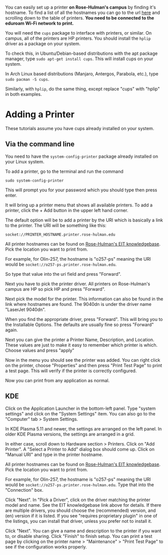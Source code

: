 You can easily set up a printer '''on Rose-Hulman's campus''' by finding it's hostname. To find a list of all the hostnames you can go to the url [https://web.rose-hulman.edu/sites/test-eit-3/Services/Pages/Printers.aspx here] and scrolling down to the table of printers. '''You need to be connected to the eduroam Wi-Fi network to print.'''

You will need the <code>cups</code> package to interface with printers, or similar. On campus, all of the printers are HP printers. You should install the <code>hplip</code> driver as a package on your system.

To check this, in Ubuntu/Debian-based distributions with the apt package manager, type <code>sudo apt-get install cups</code>. This will install cups on your system.

In Arch Linux based distributions (Manjaro, Antergos, Parabola, etc.), type <code>sudo pacman -S cups</code>.

Similarly, with <code>hplip</code>, do the same thing, except replace "cups" with "hplip" in both examples.

= Adding a Printer =
These tutorials assume you have cups already installed on your system.

== Via the command line ==
You need to have the <code>system-config-printer</code> package already installed on your Linux system.

To add a printer, go to the terminal and run the command

<code> sudo system-config-printer </code>

This will prompt you for your password which you should type then press enter.

It will bring up a printer menu that shows all available printers. To add a printer, click the + Add button in the upper left hand corner.

The default option will be to add a printer by the URI which is basically a link to the printer. The URI will be something like this:

<code> socket://PRINTER_HOSTNAME.printer.rose-hulman.edu </code>

All printer hostnames can be found on [https://servicedesk.rose-hulman.edu/link/portal/710/4769/Article/424/How-do-I-add-printers-in-Ubuntu-Linux Rose-Hulman's EIT knowledgebase]. Pick the location you want to print from.

For example, for Olin-257, the hostname is "o257-ps" meaning the URI would be <code> socket://o257-ps.printer.rose-hulman.edu </code>.

So type that value into the uri field and press "Forward".

Next you have to pick the printer driver. All printers on Rose-Hulman's campus are HP so pick HP and press "Forward".

Next pick the model for the printer. This information can also be found in the link where hostnames are found. The 9040dn is under the driver name "LaserJet 9040dn".

When you find the appropriate driver, press "Forward". This will bring you to the Installable Options. The defaults are usually fine so press "Forward" again.

Next you can give the printer a Printer Name, Description, and Location. These values are just to make it easy to remember which printer is which. Choose values and press "apply"

Now in the menu you should see the printer was added. You can right click on the printer, choose "Properties" and then press "Print Test Page" to print a test page. This will verify if the printer is correctly configured.

Now you can print from any application as normal.

== KDE ==

Click on the Application Launcher in the bottom-left panel. Type "system settings" and click on the "System Settings" item. You can also go to the "Computer" tab > System Settings.

In KDE Plasma 5.11 and newer, the settings are arranged on the left panel. In older KDE Plasma versions, the settings are arranged in a grid.

In either case, scroll down to Hardware section > Printers. Click on "Add Printer". A "Select a Printer to Add" dialog box should come up. Click on "Manual URI" and type in the printer hostname.

All printer hostnames can be found on [https://servicedesk.rose-hulman.edu/link/portal/710/4769/Article/424/How-do-I-add-printers-in-Ubuntu-Linux Rose-Hulman's EIT knowledgebase]. Pick the location you want to print from.

For example, for Olin-257, the hostname is "o257-ps" meaning the URI would be <code> socket://o257-ps.printer.rose-hulman.edu </code>. Type that into the "Connection" box.

Click "Next". In "Pick a Driver", click on the driver matching the printer model and name. See the EIT knowledgebase link above for details. If there are multiple drivers, you should choose the (recommended) version, and (en) version if it is listed. If you see "requires proprietary plugin" in one of the listings, you can install that driver, unless you prefer not to install it.

Click "Next". You can give a name and description to the printer if you want to, or disable sharing. Click "Finish" to finish setup. You can print a test page by clicking on the printer name > "Maintenance" > "Print Test Page" to see if the configuration works properly.
